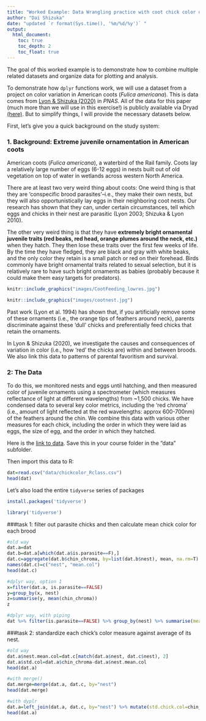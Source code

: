 ```yaml
---
title: "Worked Example: Data Wrangling practice with coot chick color data"
author: "Dai Shizuka"
date: "updated `r format(Sys.time(), '%m/%d/%y')` "
output: 
  html_document:
    toc: true
    toc_depth: 2
    toc_float: true
---
```


The goal of this worked example is to demonstrate how to combine multiple related datasets and organize data for plotting and analysis. 

To demonstrate how `dplyr` functions work, we will use a dataset from a project on color variation in American coots (*Fulica americana*). This is data comes from [Lyon & Shizuka (2020)](https://www.pnas.org/doi/full/10.1073/pnas.1913615117) in *PNAS*. All of the data for this paper (much more than we will use in this exercise!) is publicly available via Dryad [(here)](https://datadryad.org/stash/dataset/doi:10.5061%2Fdryad.ns1rn8pnv). But to simplify things, I will provide the necessary datasets below. 

First, let's give you a quick background on the study system:


### 1. Background: Extreme juvenile ornamentation in American coots 


American coots (*Fulica americana*), a waterbird of the Rail family. Coots lay a relatively large number of eggs (6-12 eggs) in nests built out of old vegetation on top of water in wetlands across western North America. 

There are at least two very weird thing about coots: 
One weird thing is that they are 'conspecific brood parasites'--i.e., they make their own nests, but they will also opportunistically lay eggs in their neighboring coot nests. Our research has shown that they can, under certain circumstances, tell which eggs and chicks in their nest are parasitic (Lyon 2003; Shizuka & Lyon 2010).

The other very weird thing is that they have **extremely bright ornamental juvenile traits (red beaks, red head, orange plumes around the neck, etc.)** when they hatch. They then lose these traits over the first few weeks of life. By the time they have fledged, they are black and gray with white beaks, and the only color they retain is a small patch or red on their forehead. Birds commonly have bright ornamental traits related to sexual selection, but it is relatively rare to have such bright ornaments as babies (probably because it could make them easy targets for predators).

```r
knitr::include_graphics("images/CootFeeding_lowres.jpg")

knitr::include_graphics("images/cootnest.jpg")
```

Past work (Lyon et al. 1994) has shown that, if you artificially remove some of these ornaments (i.e., the orange tips of feathers around neck), parents discriminate against these 'dull' chicks and preferentially feed chicks that retain the ornaments.

In Lyon & Shizuka (2020), we investigate the causes and consequences of variation in color (i.e., how 'red' the chicks are) within and between broods. We also link this data to patterns of parental favoritism and survival. 

### 2: The Data

To do this, we monitored nests and eggs until hatching, and then measured color of juvenile ornaments using a spectrometer (which measures reflectance of light at different wavelengths) from ~1,500 chicks. We have condensed data to several key color metrics, including the 'red chroma' (i.e., amount of light reflected at the red wavelengths: approx 600-700nm) of the feathers around the chin. We combine this data with various other measures for each chick, including the order in which they were laid as eggs, the size of egg, and the order in which they hatched.



Here is the [link to data](data/chickcolor_Rclass.csv). Save this in your course folder in the "data" subfolder.

Then import this data to R:

```r
dat=read.csv("data/chickcolor_Rclass.csv")
head(dat)
```

Let's also load the entire `tidyverse` series of packages
```r
install.packages('tidyverse')
```
```r
library('tidyverse')
```

###task 1: filter out parasite chicks and then calculate mean chick color for each brood

```r
#old way
dat.a=dat
dat.b=dat.a[which(dat.a$is.parasite==F),]
dat.c=aggregate(dat.b$chin_chroma, by=list(dat.b$nest), mean, na.rm=T)
names(dat.c)=c("nest", "mean.col")
head(dat.c)
```

```r
#dplyr way, option 1
x=filter(dat.a, is.parasite==FALSE)
y=group_by(x, nest)
z=summarise(y, mean(chin_chroma))
z
```

```r
#dplyr way, with piping
dat %>% filter(is.parasite==FALSE) %>% group_by(nest) %>% summarise(mean.col=mean(chin_chroma))
```


###task 2: standardize each chick's color measure against average of its nest.

```r
#old way
dat.a$nest.mean.col=dat.c[match(dat.a$nest, dat.c$nest), 2]
dat.a$std.col=dat.a$chin_chroma-dat.a$nest.mean.col
head(dat.a)
```

```r
#with merge()
dat.merge=merge(dat.a, dat.c, by="nest")
head(dat.merge)
```

```r
#with dyplr
dat.a=left_join(dat.a, dat.c, by="nest") %>% mutate(std.chick.col=chin_chroma-mean.col)
head(dat.a)
```
#####
